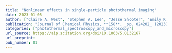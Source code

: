 ```yaml
---
title: "Nonlinear effects in single-particle photothermal imaging"
date: 2023-01-05
author: ["Claire A. West", "Stephen A. Lee", "Jesse Shooter", "Emily K. Searles", "Harrison J. Goldwyn", "Katherine A. Willets", "Stephan Link", "David J. Masiello"]
publication: "Journal of Chemical Physics, **158**, _pp. 024202_ (2023)"
categories: ["photothermal_spectroscopy_and_microscopy"]
url_source: https://aip.scitation.org/doi/10.1063/5.0132167
url_preprint: 
pub_number: 81
---
```

